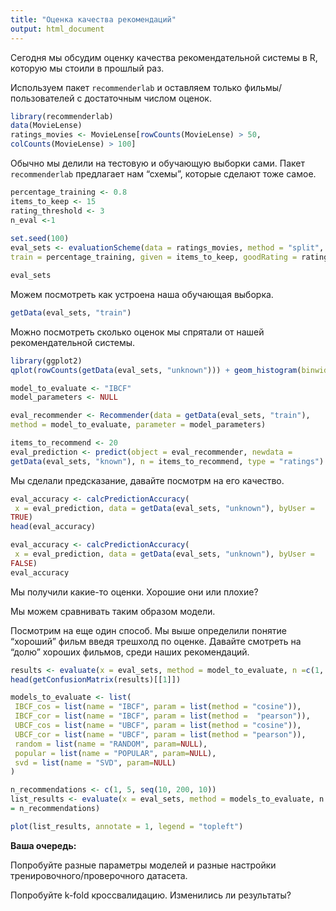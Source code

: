 ```yaml
---
title: "Оценка качества рекомендаций"
output: html_document
---
```



Сегодня мы обсудим оценку качества рекомендательной системы в R, которую мы стоили в прошлый раз.

Используем пакет `recommenderlab` и оставляем только фильмы/пользователей с достаточным числом оценок.

```r
library(recommenderlab)
data(MovieLense)
ratings_movies <- MovieLense[rowCounts(MovieLense) > 50,
colCounts(MovieLense) > 100] 
```

Обычно мы делили на тестовую и обучающую выборки сами. Пакет `recommenderlab` предлагает нам "схемы", которые сделают тоже самое.

```r
percentage_training <- 0.8
items_to_keep <- 15
rating_threshold <- 3
n_eval <-1
  
set.seed(100)
eval_sets <- evaluationScheme(data = ratings_movies, method = "split",
train = percentage_training, given = items_to_keep, goodRating = rating_threshold, k = n_eval) 

eval_sets

```
Можем посмотреть как устроена наша обучающая выборка.

```r
getData(eval_sets, "train")
```

Можно посмотреть сколько оценок мы спрятали от нашей рекомендательной системы.

```r
library(ggplot2)
qplot(rowCounts(getData(eval_sets, "unknown"))) + geom_histogram(binwidth = 1) + ggtitle("unknown items by the users")
```


```r
model_to_evaluate <- "IBCF"
model_parameters <- NULL

eval_recommender <- Recommender(data = getData(eval_sets, "train"),
method = model_to_evaluate, parameter = model_parameters)
```

```r
items_to_recommend <- 20
eval_prediction <- predict(object = eval_recommender, newdata =
getData(eval_sets, "known"), n = items_to_recommend, type = "ratings")
```


Мы сделали предсказание, давайте посмотрм на его качество.

```r
eval_accuracy <- calcPredictionAccuracy(
 x = eval_prediction, data = getData(eval_sets, "unknown"), byUser =
TRUE)
head(eval_accuracy)
```

```r
eval_accuracy <- calcPredictionAccuracy(
 x = eval_prediction, data = getData(eval_sets, "unknown"), byUser =
FALSE)
eval_accuracy
```

Мы получили какие-то оценки. Хорошие они или плохие?

Мы можем сравнивать таким образом модели.

Посмотрим на еще один способ. Мы выше определили понятие "хороший" фильм введя трешхолд по оценке. Давайте смотреть на "долю" хороших фильмов, среди наших рекомендаций.  

```r
results <- evaluate(x = eval_sets, method = model_to_evaluate, n =c(1, seq(10, 100, 10)))
head(getConfusionMatrix(results)[[1]])
```


```r
models_to_evaluate <- list(
 IBCF_cos = list(name = "IBCF", param = list(method = "cosine")),
 IBCF_cor = list(name = "IBCF", param = list(method =  "pearson")),
 UBCF_cos = list(name = "UBCF", param = list(method = "cosine")),
 UBCF_cor = list(name = "UBCF", param = list(method = "pearson")),
 random = list(name = "RANDOM", param=NULL), 
 popular = list(name = "POPULAR", param=NULL),
 svd = list(name = "SVD", param=NULL)
)
```



```r
n_recommendations <- c(1, 5, seq(10, 200, 10))
list_results <- evaluate(x = eval_sets, method = models_to_evaluate, n
= n_recommendations)
```

```r
plot(list_results, annotate = 1, legend = "topleft") 
```



**Ваша очередь:**

Попробуйте разные параметры моделей и разные настройки тренировочного/проверочного датасета.

Попробуйте k-fold кроссвалидацию. Изменились ли результаты?